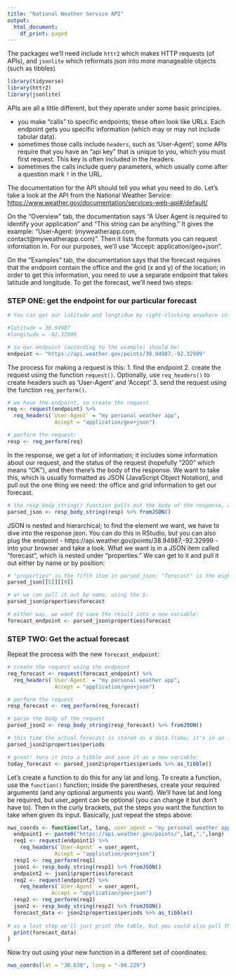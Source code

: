 ```yaml
---
title: "National Weather Service API"
output:
  html_document:
    df_print: paged
---
```


The packages we'll need include `httr2` which makes HTTP requests (of APIs), and `jsonlite` which reformats json into more manageable objects (such as tibbles)

```r
library(tidyverse)
library(httr2)
library(jsonlite)
```

APIs are all a little different, but they operate under some basic principles.

-   you make "calls" to specific endpoints; these often look like URLs. Each endpoint gets you specific information (which may or may not include tabular data).
-   sometimes those calls include `headers`, such as 'User-Agent'; some APIs require that you have an "api key" that is unique to you, which you must first request. This key is often included in the headers.
-   sometimes the calls include query parameters, which usually come after a question mark `?` in the URL.

The documentation for the API should tell you what you need to do. Let's take a look at the API from the National Weather Service: [https://www.weather.gov/documentation/services-web-api#/default/](https://www.weather.gov/documentation/services-web-api#/default/)

On the "Overview" tab, the documentation says "A User Agent is required to identify your application" and "This string can be anything." It gives the example: "User-Agent: (myweatherapp.com, contact@myweatherapp.com)". Then it lists the formats you can request information in. For our purposes, we'll use "Accept: application/geo+json". 

On the "Examples" tab, the documentation says that the forecast requires that the endpoint contain the office and the grid (x and y) of the location; in order to get this information, you need to use a separate endpoint that takes latitude and longitude. To get the forecast, we'll need two steps: 

### STEP ONE: get the endpoint for our particular forecast

```r
# You can get our latitude and longtidue by right-clicking anywhere in Columbia in Google Maps:

#latitude = 38.94987
#longitude = -92.32999

# so our endpoint (according to the example) should be: 
endpoint <- "https://api.weather.gov/points/38.94987,-92.32999"
```

The process for making a request is this: 
1.  find the endpoint
2.  create the request using the function `request()`. Optionally, use `req_headers()` to create headers such as 'User-Agent' and 'Accept'
3.  send the request using the function `req_perform()`.

```r
# we have the endpoint, so create the request
req <- request(endpoint) %>% 
  req_headers(`User-Agent` = "my personal weather app",
               Accept = "application/geo+json")

# perform the request:
resp <- req_perform(req)
```

In the response, we get a lot of information; it includes some information about our request, and the status of the request (hopefully "200" which means "OK"), and then there's the body of the response. We want to take this, which is usually formatted as JSON (JavaScript Object Notation), and pull out the one thing we need: the office and grid information to get our forecast. 
```r
# the resp_body_string() function pulls out the body of the response, and fromJSON() parses the json. The latter function is from the jsonlite package: 
parsed_json <- resp_body_string(resp) %>% fromJSON()
```

JSON is nested and hierarchical; to find the element we want, we have to dive into the response json. You can do this in RStudio, but you can also plug the endpoint - https://api.weather.gov/points/38.94987,-92.32999 - into your browser and take a look. What we want is in a JSON item called "forecast", which is nested under "properties." We can get to it and pull it out either by name or by position: 
```r
# "properties" is the fifth item in parsed_json; "forecast" is the eighth item in properties, so this is how we would pull it out by position: 
parsed_json[[5]][[8]]

# or we can pull it out by name, using the $: 
parsed_json$properties$forecast

# either way, we want to save the result into a new variable: 
forecast_endpoint <- parsed_json$properties$forecast
```

### STEP TWO: Get the actual forecast

Repeat the process with the new `forecast_endpoint`:

```r
# create the request using the endpoint
req_forecast <- request(forecast_endpoint) %>% 
  req_headers(`User-Agent` = "my personal weather app",
               Accept = "application/geo+json")

# perform the request
resp_forecast <- req_perform(req_forecast)

# parse the body of the request
parsed_json2 <- resp_body_string(resp_forecast) %>% fromJSON()

# this time the actual forecast is stored as a data.frame; it's in an item called "periods" inside an item called "properties":
parsed_json2$properties$periods

# great! turn it into a tibble and save it as a new variable:
today_forecast <- parsed_json2$properties$periods %>% as_tibble()
```

Let's create a function to do this for any lat and long. To create a function, use the `function()` function; inside the parentheses, create your required arguments (and any optional arguments you want). We'll have lat and long be required, but user_agent can be optional (you can change it but don't have to). Then in the curly brackets, put the steps you want the function to take when given its input. Basically, just repeat the steps above: 
```r
nws_coords <- function(lat, long, user_agent = "my personal weather app") {
  endpoint1 <- paste0("https://api.weather.gov/points/",lat,",",long)
  req1 <- request(endpoint1) %>% 
    req_headers(`User-Agent` = user_agent,
               Accept = "application/geo+json")
  resp1 <- req_perform(req1)
  json1 <- resp_body_string(resp1) %>% fromJSON()
  endpoint2 <- json1$properties$forecast
  req2 <- request(endpoint2) %>% 
    req_headers(`User-Agent` = user_agent,
              Accept = "application/geo+json")
  resp2 <- req_perform(req2)
  json2 <- resp_body_string(resp2) %>% fromJSON()
  forecast_data <- json2$properties$periods %>% as_tibble()
  
# as a last step we'll just print the table, but you could also pull the narrative forecast, or have it spit out any part of the table:
  print(forecast_data)
}
```

Now try out using your new function in a different set of coordinates: 
```r
nws_coords(lat = "38.638", long = "-90.229")
```

